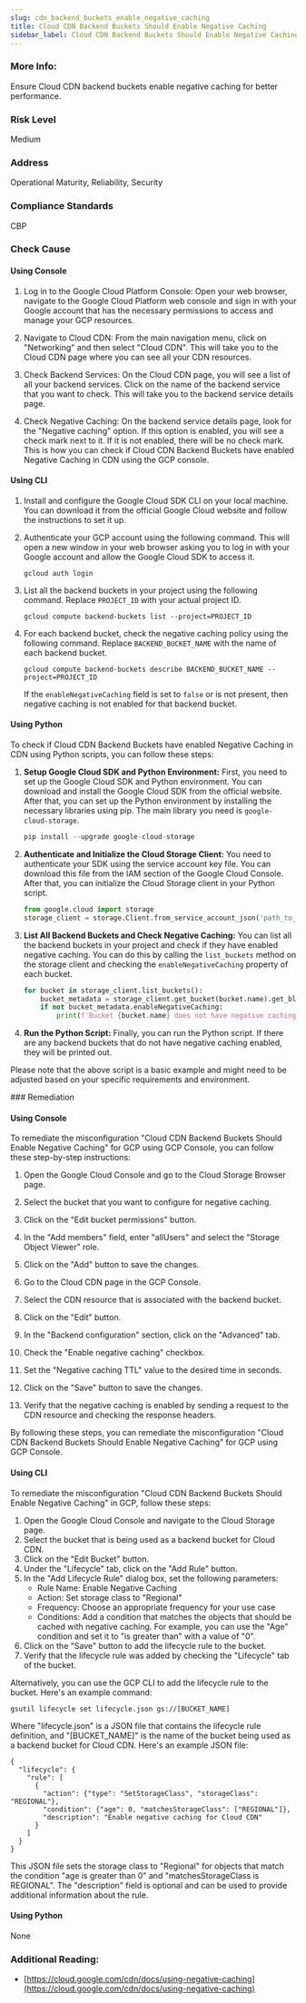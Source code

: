 ```yaml
---
slug: cdn_backend_buckets_enable_negative_caching
title: Cloud CDN Backend Buckets Should Enable Negative Caching
sidebar_label: Cloud CDN Backend Buckets Should Enable Negative Caching
---
```


### More Info:

Ensure Cloud CDN backend buckets enable negative caching for better performance.

### Risk Level

Medium

### Address

Operational Maturity, Reliability, Security

### Compliance Standards

CBP



<Tabs><Tab title='Cause'>
### Check Cause

#### Using Console

1. Log in to the Google Cloud Platform Console: Open your web browser, navigate to the Google Cloud Platform web console and sign in with your Google account that has the necessary permissions to access and manage your GCP resources.

2. Navigate to Cloud CDN: From the main navigation menu, click on "Networking" and then select "Cloud CDN". This will take you to the Cloud CDN page where you can see all your CDN resources.

3. Check Backend Services: On the Cloud CDN page, you will see a list of all your backend services. Click on the name of the backend service that you want to check. This will take you to the backend service details page.

4. Check Negative Caching: On the backend service details page, look for the "Negative caching" option. If this option is enabled, you will see a check mark next to it. If it is not enabled, there will be no check mark. This is how you can check if Cloud CDN Backend Buckets have enabled Negative Caching in CDN using the GCP console.

#### Using CLI

1. Install and configure the Google Cloud SDK CLI on your local machine. You can download it from the official Google Cloud website and follow the instructions to set it up.

2. Authenticate your GCP account using the following command. This will open a new window in your web browser asking you to log in with your Google account and allow the Google Cloud SDK to access it.
   ```
   gcloud auth login
   ```
3. List all the backend buckets in your project using the following command. Replace `PROJECT_ID` with your actual project ID.
   ```
   gcloud compute backend-buckets list --project=PROJECT_ID
   ```
4. For each backend bucket, check the negative caching policy using the following command. Replace `BACKEND_BUCKET_NAME` with the name of each backend bucket.
   ```
   gcloud compute backend-buckets describe BACKEND_BUCKET_NAME --project=PROJECT_ID
   ```
   If the `enableNegativeCaching` field is set to `false` or is not present, then negative caching is not enabled for that backend bucket.

#### Using Python

To check if Cloud CDN Backend Buckets have enabled Negative Caching in CDN using Python scripts, you can follow these steps:

1. **Setup Google Cloud SDK and Python Environment:**
   First, you need to set up the Google Cloud SDK and Python environment. You can download and install the Google Cloud SDK from the official website. After that, you can set up the Python environment by installing the necessary libraries using pip. The main library you need is `google-cloud-storage`.

   ```python
   pip install --upgrade google-cloud-storage
   ```

2. **Authenticate and Initialize the Cloud Storage Client:**
   You need to authenticate your SDK using the service account key file. You can download this file from the IAM section of the Google Cloud Console. After that, you can initialize the Cloud Storage client in your Python script.

   ```python
   from google.cloud import storage
   storage_client = storage.Client.from_service_account_json('path_to_your_service_account_file.json')
   ```

3. **List All Backend Buckets and Check Negative Caching:**
   You can list all the backend buckets in your project and check if they have enabled negative caching. You can do this by calling the `list_buckets` method on the storage client and checking the `enableNegativeCaching` property of each bucket.

   ```python
   for bucket in storage_client.list_buckets():
       bucket_metadata = storage_client.get_bucket(bucket.name).get_blob(bucket.name)
       if not bucket_metadata.enableNegativeCaching:
           print(f'Bucket {bucket.name} does not have negative caching enabled.')
   ```

4. **Run the Python Script:**
   Finally, you can run the Python script. If there are any backend buckets that do not have negative caching enabled, they will be printed out.

Please note that the above script is a basic example and might need to be adjusted based on your specific requirements and environment.

</Tab>


<Tab title='Remediation'>
### Remediation

#### Using Console

To remediate the misconfiguration "Cloud CDN Backend Buckets Should Enable Negative Caching" for GCP using GCP Console, you can follow these step-by-step instructions:

1. Open the Google Cloud Console and go to the Cloud Storage Browser page.

2. Select the bucket that you want to configure for negative caching.

3. Click on the "Edit bucket permissions" button.

4. In the "Add members" field, enter "allUsers" and select the "Storage Object Viewer" role.

5. Click on the "Add" button to save the changes.

6. Go to the Cloud CDN page in the GCP Console.

7. Select the CDN resource that is associated with the backend bucket.

8. Click on the "Edit" button.

9. In the "Backend configuration" section, click on the "Advanced" tab.

10. Check the "Enable negative caching" checkbox.

11. Set the "Negative caching TTL" value to the desired time in seconds.

12. Click on the "Save" button to save the changes.

13. Verify that the negative caching is enabled by sending a request to the CDN resource and checking the response headers.

By following these steps, you can remediate the misconfiguration "Cloud CDN Backend Buckets Should Enable Negative Caching" for GCP using GCP Console.

#### Using CLI

To remediate the misconfiguration "Cloud CDN Backend Buckets Should Enable Negative Caching" in GCP, follow these steps:

1. Open the Google Cloud Console and navigate to the Cloud Storage page.
2. Select the bucket that is being used as a backend bucket for Cloud CDN.
3. Click on the "Edit Bucket" button.
4. Under the "Lifecycle" tab, click on the "Add Rule" button.
5. In the "Add Lifecycle Rule" dialog box, set the following parameters:
   - Rule Name: Enable Negative Caching
   - Action: Set storage class to "Regional"
   - Frequency: Choose an appropriate frequency for your use case
   - Conditions: Add a condition that matches the objects that should be cached with negative caching. For example, you can use the "Age" condition and set it to "is greater than" with a value of "0".
6. Click on the "Save" button to add the lifecycle rule to the bucket.
7. Verify that the lifecycle rule was added by checking the "Lifecycle" tab of the bucket.

Alternatively, you can use the GCP CLI to add the lifecycle rule to the bucket. Here's an example command:

```
gsutil lifecycle set lifecycle.json gs://[BUCKET_NAME]
```

Where "lifecycle.json" is a JSON file that contains the lifecycle rule definition, and "[BUCKET_NAME]" is the name of the bucket being used as a backend bucket for Cloud CDN. Here's an example JSON file:

```
{
  "lifecycle": {
    "rule": [
      {
        "action": {"type": "SetStorageClass", "storageClass": "REGIONAL"},
        "condition": {"age": 0, "matchesStorageClass": ["REGIONAL"]},
        "description": "Enable negative caching for Cloud CDN"
      }
    ]
  }
}
```

This JSON file sets the storage class to "Regional" for objects that match the condition "age is greater than 0" and "matchesStorageClass is REGIONAL". The "description" field is optional and can be used to provide additional information about the rule.

#### Using Python

None


### Additional Reading:

- [https://cloud.google.com/cdn/docs/using-negative-caching](https://cloud.google.com/cdn/docs/using-negative-caching) 


</Tab>
</Tabs>
